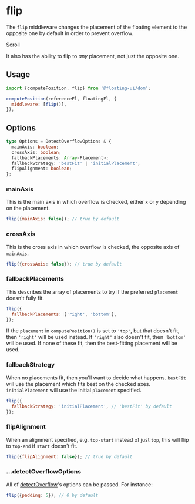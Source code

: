 
# flip

The `flip` middleware changes the placement of the floating
element to the opposite one by default in order to prevent
overflow.

<div className="flex flex-col gap-4">
  <Chrome center scrollable className="h-96">
    <Floating middleware={[{name: 'flip'}]}>
      <div className="grid place-items-center text-gray-50 w-32 h-32 bg-blue-600">
        Scroll
      </div>
    </Floating>
  </Chrome>
</div>

It also has the ability to flip to _any_ placement, not just the
opposite one.

## Usage

```js
import {computePosition, flip} from '@floating-ui/dom';

computePosition(referenceEl, floatingEl, {
  middleware: [flip()],
});
```

## Options

```ts
type Options = DetectOverflowOptions & {
  mainAxis: boolean;
  crossAxis: boolean;
  fallbackPlacements: Array<Placement>;
  fallbackStrategy: 'bestFit' | 'initialPlacement';
  flipAlignment: boolean;
};
```

### mainAxis

This is the main axis in which overflow is checked, either `x` or
`y` depending on the placement.

```js
flip({mainAxis: false}); // true by default
```

### crossAxis

This is the cross axis in which overflow is checked, the opposite
axis of `mainAxis`.

```js
flip({crossAxis: false}); // true by default
```

### fallbackPlacements

This describes the array of placements to try if the preferred
`placement` doesn't fully fit.

```js
flip({
  fallbackPlacements: ['right', 'bottom'],
});
```

If the `placement` in `computePosition()` is set to `'top'`, but
that doesn't fit, then `'right'` will be used instead. If
`'right'` also doesn't fit, then `'bottom'` will be used. If none
of these fit, then the best-fitting placement will be used.

### fallbackStrategy

When no placements fit, then you'll want to decide what happens.
`bestFit` will use the placement which fits best on the checked
axes. `initialPlacement` will use the initial `placement`
specified.

```js
flip({
  fallbackStrategy: 'initialPlacement', // 'bestFit' by default
});
```

### flipAlignment

When an alignment specified, e.g. `top-start` instead of just
`top`, this will flip to `top-end` if `start` doesn't fit.

```js
flip({flipAlignment: false}); // true by default
```

### ...detectOverflowOptions

All of [detectOverflow](/docs/detectOverflow#options)'s options
can be passed. For instance:

```js
flip({padding: 5}); // 0 by default
```
